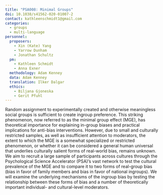 ```yaml
---
title: "PSA008: Minimal Groups"
doi: 10.1038/s41562-020-01007-2
contact: kathleenschmidt1@gmail.com
categories:
  - groups
  - multi-language
personnel:
  proposers:
    - Xin (Kate) Yang
    - Yarrow Dunham
    - Jonathan Schultz
  pm:
    - Kathleen Schmidt
    - Anna Exner
  methodology: Adam Kenney
  data: Adam Kenney
  translation: Ilker Dalgar
  ethics:
    - Biljana Gjoneska
    - Gerit Pfuhl
---
```


Random assignment to experimentally created and otherwise meaningless social groups is sufficient to create ingroup preference. This striking phenomenon, now referred to as the minimal group effect (MGE), has theoretical importance for explaining in-group biases and practical implications for anti-bias interventions. However, due to small and culturally restricted samples, as well as insufficient attention to moderators, the extent to which the MGE is a somewhat specialized or restricted phenomenon, or whether it can be considered a general human universal that underlies culturally salient forms of real-world bias, remains unknown. We aim to recruit a large sample of participants across cultures through the Psychological Science Accelerator (PSA)’s vast network to test the cultural prevalence of the MGE and to compare it to two forms of real-group bias (bias in favor of family members and bias in favor of national ingroups). We will examine the underlying mechanisms of the ingroup bias by testing the relationship between these forms of bias and a number of theoretically important individual- and cultural-level moderators.

